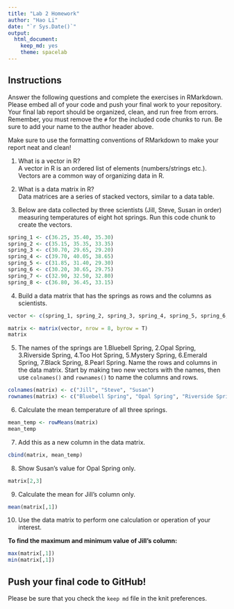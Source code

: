 ```yaml
---
title: "Lab 2 Homework"
author: "Hao Li"
date: "`r Sys.Date()`"
output:
  html_document: 
    keep_md: yes
    theme: spacelab
---
```


## Instructions
Answer the following questions and complete the exercises in RMarkdown. Please embed all of your code and push your final work to your repository. Your final lab report should be organized, clean, and run free from errors. Remember, you must remove the `#` for the included code chunks to run. Be sure to add your name to the author header above.  

Make sure to use the formatting conventions of RMarkdown to make your report neat and clean!  

1. What is a vector in R?  
A vector in R is an ordered list of elements (numbers/strings etc.). Vectors are a common way of organizing data in R.

2. What is a data matrix in R?  
Data matrices are a series of stacked vectors, similar to a data table.

3. Below are data collected by three scientists (Jill, Steve, Susan in order) measuring temperatures of eight hot springs. Run this code chunk to create the vectors.  
```r
spring_1 <- c(36.25, 35.40, 35.30)
spring_2 <- c(35.15, 35.35, 33.35)
spring_3 <- c(30.70, 29.65, 29.20)
spring_4 <- c(39.70, 40.05, 38.65)
spring_5 <- c(31.85, 31.40, 29.30)
spring_6 <- c(30.20, 30.65, 29.75)
spring_7 <- c(32.90, 32.50, 32.80)
spring_8 <- c(36.80, 36.45, 33.15)
```

4. Build a data matrix that has the springs as rows and the columns as scientists.  
```r
vector <- c(spring_1, spring_2, spring_3, spring_4, spring_5, spring_6, spring_7, spring_8)
```
```r
matrix <- matrix(vector, nrow = 8, byrow = T)
matrix
```

5. The names of the springs are 1.Bluebell Spring, 2.Opal Spring, 3.Riverside Spring, 4.Too Hot Spring, 5.Mystery Spring, 6.Emerald Spring, 7.Black Spring, 8.Pearl Spring. Name the rows and columns in the data matrix. Start by making two new vectors with the names, then use `colnames()` and `rownames()` to name the columns and rows.
```r
colnames(matrix) <- c("Jill", "Steve", "Susan")
rownames(matrix) <- c("Bluebell Spring", "Opal Spring", "Riverside Spring", "Too Hot Spring", "Mystery Spring", "Emerald Spring", "Black Spring", "Pearl Spring")
```

6. Calculate the mean temperature of all three springs.
```r
mean_temp <- rowMeans(matrix)
mean_temp
```

7. Add this as a new column in the data matrix.  
```r
cbind(matrix, mean_temp)
```

8. Show Susan's value for Opal Spring only.
```r
matrix[2,3]
```

9. Calculate the mean for Jill's column only.  
```r
mean(matrix[,1])
```

10. Use the data matrix to perform one calculation or operation of your interest.

**To find the maximum and minimum value of Jill's column:**
```r
max(matrix[,1])
min(matrix[,1])
```


## Push your final code to GitHub!
Please be sure that you check the `keep md` file in the knit preferences.  